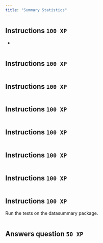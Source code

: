 ```yaml
---
title: "Summary Statistics"
---
```


## 

## Instructions `100 XP` {.unnumbered}

-   

``` .r

```

## 

## Instructions `100 XP` {.unnumbered}



``` .r

```

## 

## Instructions `100 XP` {.unnumbered}



``` .r

```

## 

## Instructions `100 XP` {.unnumbered}


``` .r

```

## 

## Instructions `100 XP` {.unnumbered}



``` .r

```

## 

## Instructions `100 XP` {.unnumbered}



``` .r

```

## 

## Instructions `100 XP` {.unnumbered}



``` .r

```

## 
## Instructions `100 XP` {.unnumbered}

Run the tests on the datasummary package.

``` .r

```

## 

## Answers question `50 XP` {.unnumbered}

